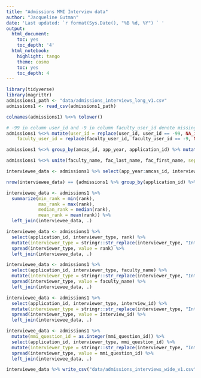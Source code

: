 ```yaml
---
title: "Admissions MMI Interview data"
author: "Jacqueline Gutman"
date: 'Last updated: `r format(Sys.Date(), "%B %d, %Y") ` '
output:
  html_document:
    toc: yes
    toc_depth: '4'
  html_notebook:
    highlight: tango
    theme: cosmo
    toc: yes
    toc_depth: 4
---
```


```r
library(tidyverse)
library(magrittr)
admissions1_path <- "data/admissions_interviews_long_v1.csv"
admissions1 <- read_csv(admissions1_path)
```

```r
colnames(admissions1) %<>% tolower()

# -99 in column user_id and -9 in column faculty_user_id denote missing values
admissions1 %<>% mutate(user_id = replace(user_id, user_id == -99, NA_integer_),
    faculty_user_id = replace(faculty_user_id, faculty_user_id == -9, NA_integer_))
```

```r
admissions1 %<>% group_by(amcas_id, app_year, application_id) %>% mutate(n = n()) %>% arrange(desc(n)) 
```

```r
admissions1 %<>% unite(faculty_name, fac_last_name, fac_first_name, sep = ", ")
```

```r
interviewee_data <- admissions1 %>% select(app_year:amcas_id, interview_type, appl_person_id) %>% ungroup() %>% distinct() 

nrow(interviewee_data) == {admissions1 %>% group_by(application_id) %>% n_groups()}
```

```r
interviewee_data <- admissions1 %>%
  summarize(min_rank = min(rank),
            max_rank = max(rank),
            median_rank = median(rank),
            mean_rank = mean(rank)) %>%
  left_join(interviewee_data, .)

interviewee_data <- admissions1 %>% 
  select(application_id, interviewer_type, rank) %>% 
  mutate(interviewer_type = stringr::str_replace(interviewer_type, "Interviewer ", "rank_")) %>%
  spread(interviewer_type, value = rank) %>%
  left_join(interviewee_data, .)
```

```r
interviewee_data <- admissions1 %>% 
  select(application_id, interviewer_type, faculty_name) %>% 
  mutate(interviewer_type = stringr::str_replace(interviewer_type, "Interviewer ", "faculty_name_")) %>%
  spread(interviewer_type, value = faculty_name) %>%
  left_join(interviewee_data, .)
```

```r
interviewee_data <- admissions1 %>% 
  select(application_id, interviewer_type, interview_id) %>% 
  mutate(interviewer_type = stringr::str_replace(interviewer_type, "Interviewer ", "interview_id_")) %>%
  spread(interviewer_type, value = interview_id) %>%
  left_join(interviewee_data, .)

interviewee_data <- admissions1 %>% 
  mutate(mmi_question_id = as.integer(mmi_question_id)) %>%
  select(application_id, interviewer_type, mmi_question_id) %>% 
  mutate(interviewer_type = stringr::str_replace(interviewer_type, "Interviewer ", "mmi_question_id_")) %>%
  spread(interviewer_type, value = mmi_question_id) %>%
  left_join(interviewee_data, .)
```

```r
interviewee_data %>% write_csv("data/admissions_interviews_wide_v1.csv", na = "")
```



